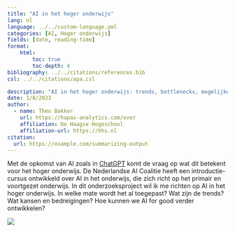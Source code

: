 ```yaml
---
title: "AI in het hoger onderwijs"
lang: nl
language: ../../custom-language.yml
categories: [AI, Hoger onderwijs]
fields: [date, reading-time]
format:
    html:
        toc: true
        toc-depth: 4
bibliography: ../../citations/references.bib
csl: ../../citations/apa.csl

description: "AI in het hoger onderwijs: trends, bottlenecks, mogelijke toepassingen"
date: 1/8/2023
author:
  - name: Theo Bakker 
    url: https://hapax-analytics.com/over
    affiliation: De Haagse Hogeschool
    affiliation-url: https://hhs.nl
citation:
  url: https://example.com/summarizing-output
---
```


Met de opkomst van AI zoals in [ChatGPT](https://chat.openai.com/) komt de vraag op wat dit betekent voor het hoger onderwijs. De Nederlandse AI Coalitie heeft een introductie-cursus ontwikkeld over AI in het onderwijs, die zich richt op het primair en voortgezet onderwijs. In dit onderzoeksproject wil ik me richten op AI in het hoger onderwijs. In welke mate wordt het al toegepast? Wat zijn de trends? Wat kansen en bedreigingen? Hoe kunnen we AI for good verder ontwikkelen?

![](images/paste-B05F792E.png){fig-align="center"}

